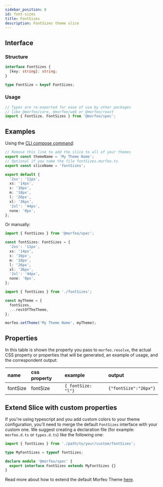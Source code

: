 ```yaml
---
sidebar_position: 8
id: font-sizes
title: FontSizes
description: FontSizes theme slice
---
```


## Interface

### Structure

```typescript
interface FontSizes {
  [key: string]: string;
}

type FontSize = keyof FontSizes;
```

### Usage

```typescript
// Types are re-exported for ease of use by other packages
// like @morfeo/core, @morfeo/web or @morfeo/react
import { FontSize, FontSizes } from '@morfeo/spec';
```

## Examples

Using the [CLI compose command](../Features/CLI/compose.mdx):

```typescript title="fontSizes.morfeo.ts"
// Remove this line to add the slice to all of your themes
export const themeName = 'My Theme Name';
// Optional if you name the file fontSizes.morfeo.ts
export const sliceName = 'fontSizes';

export default {
  '2xs': '11px',
  xs: '14px',
  s: '16px',
  m: '18px',
  l: '26px',
  xl: '36px',
  '2xl': '44px',
  none: '0px',
};
```

Or manually:

```typescript title="fontSizes.ts"
import { FontSizes } from '@morfeo/spec';

const fontSizes: FontSizes = {
  '2xs': '11px',
  xs: '14px',
  s: '16px',
  m: '18px',
  l: '26px',
  xl: '36px',
  '2xl': '44px',
  none: '0px',
};
```

```typescript title="theme.ts"
import { fontSizes } from './fontSizes';

const myTheme = {
  fontSizes,
  ...restOfTheTheme,
};

morfeo.setTheme('My Theme Name', myTheme);
```

## Properties

In this table is shown the property you pass to `morfeo.resolve`, the actual CSS property or properties that will be generated,
an example of usage, and the correspondent output:

| name     | css property | example             | output                |
| :------- | :----------- | :------------------ | :-------------------- |
| fontSize | fontSize     | `{ fontSize: "l"} ` | `{"fontSize":"26px"}` |

## Extend Slice with custom properties

If you're using typescript and you add custom colors to your theme configuration, you'll need to merge
the default `FontSizes` interface with your custom one.
We suggest creating a declaration file (for example: `morfeo.d.ts` or `types.d.ts`) like the following one:

```typescript
import { fontSizes } from './path/to/your/custom/fontSizes';

type MyFontSizes = typeof fontSizes;

declare module '@morfeo/spec' {
  export interface FontSizes extends MyFontSizes {}
}
```

Read more about how to extend the default Morfeo Theme [here](../Features/extendible.mdx).
